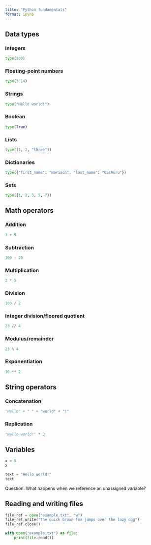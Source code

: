 ```yaml
---
title: "Python fundamentals"
format: ipynb
---
```


## Data types
### Integers
```python
type(100)
```

### Floating-point numbers
```python
type(3.14)
```

### Strings
```python
type("Hello world!")
```

### Boolean
```python
type(True)
```

### Lists
```python
type([1, 2, "three"])
```

### Dictionaries
```python
type({"first_name": "Harison", "last_name": "Gachuru"})
```

### Sets
```python
type({1, 2, 3, 5, 7})
```

## Math operators
### Addition
```python
3 + 5
```

### Subtraction
```python
100 - 20
```

### Multiplication
```python
2 * 5
```

### Division
```python
100 / 2
```

### Integer division/floored quotient
```python
23 // 4
```

### Modulus/remainder
```python
23 % 4
```

### Exponentiation
```python
10 ** 2
```

## String operators
### Concatenation
```python
"Hello" + " " + "world" + "!"
```

### Replication
```python
"Hello world!" * 3
```

## Variables
```python
x = 5
x
```

```python
text = "Hello world!"
text
```

Question: What happens when we reference an unassigned variable?

## Reading and writing files
```python
file_ref = open("example.txt", "w")
file_ref.write("The quick brown fox jumps over the lazy dog")
file_ref.close()
```

```python
with open("example.txt") as file:
    print(file.read())
```
